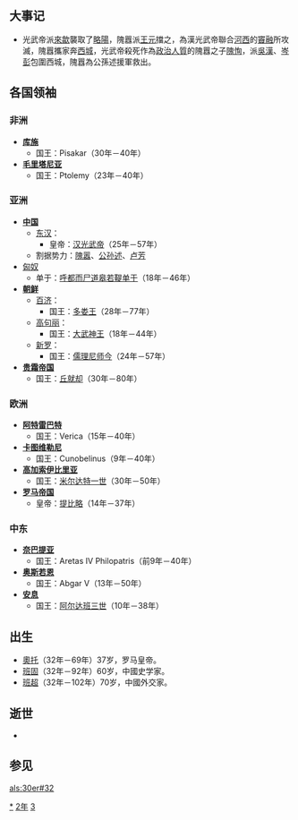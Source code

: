 {{yearTOC|32|东汉'''[[建武_(汉光武帝)|建武]]八年'''；隗囂'''[[汉复|汉复]]二年'''；公孙述'''[[龙兴_(公孙述)|龙兴]]八年'''}}

== 大事记 ==
*光武帝派[[來歙|來歙]]襲取了[[略陽|略陽]]，隗囂派[[王元|王元]]擋之，為漢光武帝聯合[[河西|河西]]的[[竇融|竇融]]所攻滅，隗囂攜家奔[[西城|西城]]，光武帝殺死作為[[政治人質|政治人質]]的隗囂之子[[隗恂|隗恂]]，派[[吳漢|吳漢]]、[[岑彭|岑彭]]包圍西城，隗囂為公孫述援軍救出。

== 各国领袖 ==
=== 非洲 ===
* '''[[库施|库施]]'''
** 国王：Pisakar（30年－40年）
* '''[[毛里塔尼亚|毛里塔尼亚]]'''
** 国王：Ptolemy（23年－40年）

=== 亚洲 ===
* '''[[中国|中国]]'''
** [[东汉|东汉]]：
*** 皇帝：[[汉光武帝|汉光武帝]]（25年－57年）
**割据势力：[[隗嚣|隗嚣]]、[[公孙述|公孙述]]、[[盧芳_(東漢)|卢芳]]
*[[匈奴|匈奴]]
**单于：[[呼都而尸道皋若鞮单于|呼都而尸道皋若鞮单于]]（18年－46年）
* '''[[古朝鮮|朝鲜]]'''
** [[百济|百济]]：
*** 国王：[[多娄王|多娄王]]（28年－77年）
** [[高句丽|高句丽]]：
*** 国王：[[大武神王|大武神王]]（18年－44年）
** [[新罗|新罗]]：
*** 国王：[[儒理尼师今|儒理尼师今]]（24年－57年）
* '''[[贵霜帝国|贵霜帝国]]'''
** 国王：[[丘就却|丘就却]]（30年－80年）

=== 欧洲 ===
* '''[[阿特雷巴特|阿特雷巴特]]'''
** 国王：Verica（15年－40年）
* '''[[卡图维勒尼|卡图维勒尼]]'''
** 国王：Cunobelinus（9年－40年）
* '''[[高加索伊比里亚|高加索伊比里亚]]'''
** 国王：[[米尔达特一世|米尔达特一世]]（30年－50年）
* '''[[罗马帝国|罗马帝国]]'''
** 皇帝：[[提比略|提比略]]（14年－37年）

=== 中东 ===
* '''[[奈巴提亚|奈巴提亚]]'''
** 国王：Aretas IV Philopatris（前9年－40年）
* '''[[奥斯若恩|奥斯若恩]]'''
** 国王：Abgar V（13年－50年）
* '''[[安息_(国家)|安息]]''' 
** 国王：[[阿尔达班三世|阿尔达班三世]]（10年－38年）

== 出生 ==
* [[奧索|奧托]]（32年－69年）37岁，罗马皇帝。
* [[班固|班固]]（32年－92年）60岁，中國史学家。
* [[班超|班超]]（32年－102年）70岁，中國外交家。

== 逝世 ==
*

== 参见 ==
{{Wikisource year mention}}

[[Category:32年|*]]
[[Category:30年代|2年]]
[[Category:1世纪各年|3]]

[[als:30er#32|als:30er#32]]